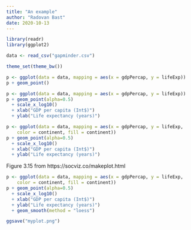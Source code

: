 ```yaml
---
title: "An example"
author: "Radovan Bast"
date: 2020-10-13
---
```


```r
library(readr)
library(ggplot2)
```

```r
data <- read_csv("gapminder.csv")
```

```r
theme_set(theme_bw())
```

```r
p <- ggplot(data = data, mapping = aes(x = gdpPercap, y = lifeExp))
p + geom_point()
```

```r
p <- ggplot(data = data, mapping = aes(x = gdpPercap, y = lifeExp))
p + geom_point(alpha=0.5)
  + scale_x_log10()
  + xlab("GDP per capita (Int$)")
  + ylab("Life expectancy (years)")
```

```r
p <- ggplot(data = data, mapping = aes(x = gdpPercap, y = lifeExp,
    color = continent, fill = continent))
p + geom_point(alpha=0.5)
  + scale_x_log10()
  + xlab("GDP per capita (Int$)")
  + ylab("Life expectancy (years)")
```

Figure 3.15 from https://socviz.co/makeplot.html
```r
p <- ggplot(data = data, mapping = aes(x = gdpPercap, y = lifeExp,
    color = continent, fill = continent))
p + geom_point(alpha=0.5)
  + scale_x_log10()
  + xlab("GDP per capita (Int$)")
  + ylab("Life expectancy (years)")
  + geom_smooth(method = "loess")
```

```r
ggsave("myplot.png")
```
